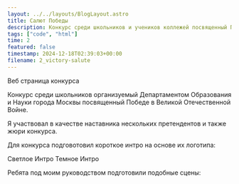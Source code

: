 ```yaml
---
layout: ../../layouts/BlogLayout.astro
title: Салют Победы
description: Конкурс среди школьников и учеников коллежей посвященный Победе в Великой Отечественной Войне.
tags: ["code", "html"]
time: 2
featured: false
timestamp: 2024-12-18T02:39:03+00:00
filename: 2_victory-salute
---
```


<Anchor url="https://mcvp.ru/city_events/gorodskie-proekty/patrioticheskie-proekty/meropriyatiya-otdela-realizaczii-voenno-patrioticheskih-programm-i-proektov/gorodskoj-konkurs-proektov-salyut-pobedy" class="text-base" external>
    Веб страница конкурса
</Anchor>

Конкурс среди школьников организуемый Департаментом Образования и Науки города Москвы посвященный Победе в Великой Отечественной Войне.

Я участвовал в качестве наставника нескольких претендентов и также жюри конкурса.

Для конкурса подговотовил короткое интро на основе их логотипа:

<VideoBox src="/victory-salute/light-intro.mp4" lightOrDark="light">Светлое Интро</VideoBox>
<VideoBox src="/victory-salute/dark-intro.mp4" lightOrDark="dark">Темное Интро</VideoBox>

Ребята под моим руководством подготовили подобные сцены:

<ImageBox src="/victory-salute/krukovo.jpeg"/>
<ImageBox src="/victory-salute/0.jpg"/>
<ImageBox src="/victory-salute/1.jpg"/>
<ImageBox src="/victory-salute/5.jpg"/>

